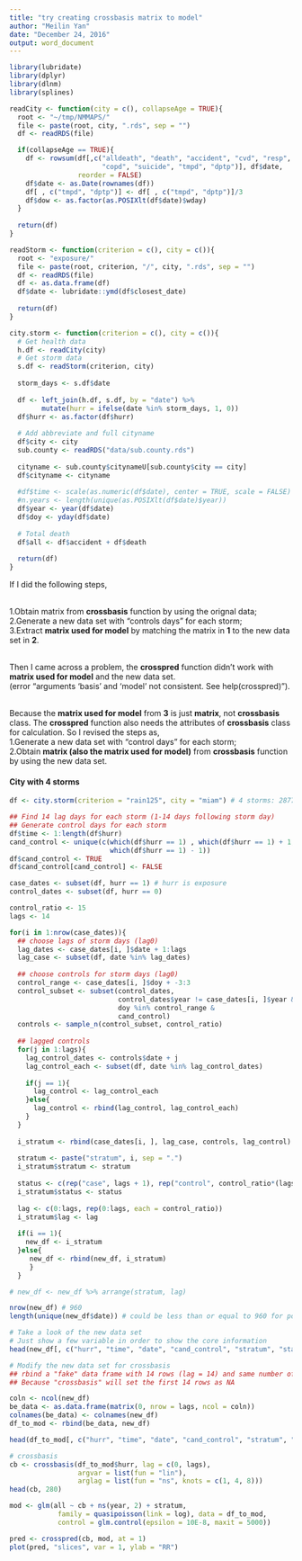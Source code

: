 ```yaml
---
title: "try creating crossbasis matrix to model"
author: "Meilin Yan"
date: "December 24, 2016"
output: word_document
---
```


```r
library(lubridate)
library(dplyr)
library(dlnm)
library(splines)

readCity <- function(city = c(), collapseAge = TRUE){
  root <- "~/tmp/NMMAPS/"
  file <- paste(root, city, ".rds", sep = "")
  df <- readRDS(file)

  if(collapseAge == TRUE){
    df <- rowsum(df[,c("alldeath", "death", "accident", "cvd", "resp",
                       "copd", "suicide", "tmpd", "dptp")], df$date,
                 reorder = FALSE)
    df$date <- as.Date(rownames(df))
    df[ , c("tmpd", "dptp")] <- df[ , c("tmpd", "dptp")]/3
    df$dow <- as.factor(as.POSIXlt(df$date)$wday)
  }
  
  return(df)
}

readStorm <- function(criterion = c(), city = c()){
  root <- "exposure/"
  file <- paste(root, criterion, "/", city, ".rds", sep = "")
  df <- readRDS(file)
  df <- as.data.frame(df)
  df$date <- lubridate::ymd(df$closest_date)
  
  return(df)
}

city.storm <- function(criterion = c(), city = c()){
  # Get health data
  h.df <- readCity(city)
  # Get storm data
  s.df <- readStorm(criterion, city)
  
  storm_days <- s.df$date
  
  df <- left_join(h.df, s.df, by = "date") %>%
        mutate(hurr = ifelse(date %in% storm_days, 1, 0))
  df$hurr <- as.factor(df$hurr)
  
  # Add abbreviate and full cityname
  df$city <- city
  sub.county <- readRDS("data/sub.county.rds")
     
  cityname <- sub.county$citynameU[sub.county$city == city]
  df$cityname <- cityname
  
  #df$time <- scale(as.numeric(df$date), center = TRUE, scale = FALSE)
  #n.years <- length(unique(as.POSIXlt(df$date)$year))
  df$year <- year(df$date)
  df$doy <- yday(df$date)
  
  # Total death
  df$all <- df$accident + df$death
  
  return(df)
}
```

If I did the following steps,

\
1.Obtain matrix from **crossbasis** function by using the orignal data;
\
2.Generate a new data set with "controls days" for each storm;
\
3.Extract **matrix used for model** by matching the matrix in **1** to the new data set in **2**.


\
Then I came across a problem, the **crosspred** function didn't work with **matrix used for model** and the new data set.
\
(error "arguments 'basis' and 'model' not consistent. See help(crosspred)"). 

\
Because the **matrix used for model** from **3** is just **matrix**, not **crossbasis** class. The **crosspred** function also needs the attributes of **crossbasis** class for calculation. So I revised the steps as,
\
1.Generate a new data set with "control days" for each storm;
\
2.Obtain **matrix (also the matrix used for model)** from **crossbasis** function by using the new data set.


#### City with 4 storms

```r
df <- city.storm(criterion = "rain125", city = "miam") # 4 storms: 2877, 3157, 4671, 5026 (row number)
```


```r
## Find 14 lag days for each storm (1-14 days following storm day)
## Generate control days for each storm
df$time <- 1:length(df$hurr)
cand_control <- unique(c(which(df$hurr == 1) , which(df$hurr == 1) + 1,
                         which(df$hurr == 1) - 1))
df$cand_control <- TRUE
df$cand_control[cand_control] <- FALSE

case_dates <- subset(df, hurr == 1) # hurr is exposure
control_dates <- subset(df, hurr == 0)

control_ratio <- 15
lags <- 14

for(i in 1:nrow(case_dates)){
  ## choose lags of storm days (lag0)
  lag_dates <- case_dates[i, ]$date + 1:lags
  lag_case <- subset(df, date %in% lag_dates)
  
  ## choose controls for storm days (lag0)
  control_range <- case_dates[i, ]$doy + -3:3 
  control_subset <- subset(control_dates, 
                           control_dates$year != case_dates[i, ]$year &
                           doy %in% control_range & 
                           cand_control) 
  controls <- sample_n(control_subset, control_ratio)
  
  ## lagged controls
  for(j in 1:lags){
    lag_control_dates <- controls$date + j
    lag_control_each <- subset(df, date %in% lag_control_dates)
    
    if(j == 1){
      lag_control <- lag_control_each
    }else{
      lag_control <- rbind(lag_control, lag_control_each)
    }
  }
  
  i_stratum <- rbind(case_dates[i, ], lag_case, controls, lag_control)
  
  stratum <- paste("stratum", i, sep = ".")
  i_stratum$stratum <- stratum
  
  status <- c(rep("case", lags + 1), rep("control", control_ratio*(lags + 1))) # case: 1 storm day + 14 lagged day
  i_stratum$status <- status
  
  lag <- c(0:lags, rep(0:lags, each = control_ratio))
  i_stratum$lag <- lag
  
  if(i == 1){
    new_df <- i_stratum
  }else{
     new_df <- rbind(new_df, i_stratum)
     }
  }

# new_df <- new_df %>% arrange(stratum, lag)

nrow(new_df) # 960
length(unique(new_df$date)) # could be less than or equal to 960 for possible duplicated controls

# Take a look of the new data set 
# Just show a few variable in order to show the core information
head(new_df[, c("hurr", "time", "date", "cand_control", "stratum", "status", "lag")], 280)

# Modify the new data set for crossbasis
## rbind a "fake" data frame with 14 rows (lag = 14) and same number of columns to "new_df"
## Because "crossbasis" will set the first 14 rows as NA

coln <- ncol(new_df)
be_data <- as.data.frame(matrix(0, nrow = lags, ncol = coln))
colnames(be_data) <- colnames(new_df)
df_to_mod <- rbind(be_data, new_df)

head(df_to_mod[, c("hurr", "time", "date", "cand_control", "stratum", "status", "lag")], 50)

# crossbasis
cb <- crossbasis(df_to_mod$hurr, lag = c(0, lags), 
                 argvar = list(fun = "lin"),
                 arglag = list(fun = "ns", knots = c(1, 4, 8)))
head(cb, 280)

mod <- glm(all ~ cb + ns(year, 2) + stratum, 
            family = quasipoisson(link = log), data = df_to_mod,
            control = glm.control(epsilon = 10E-8, maxit = 5000))

pred <- crosspred(cb, mod, at = 1)
plot(pred, "slices", var = 1, ylab = "RR")
```
